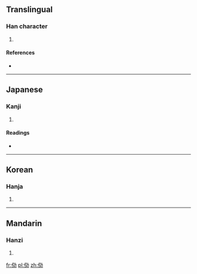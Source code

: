 {{also|效}}
==Translingual==

===Han character===
{{Han char|rn=9|rad=人|as=08|sn=10|four=|canj=人卜大尸 (OYKS)}}

# {{defn|Han|sort=人08}}

====References====
* {{Han ref|kx=0106.090|dkj=00725|dj=0226.040|hdz=10183.010|uh=4FF2|ud=20466}}

----

==Japanese==

===Kanji===
{{ja-kanji|grade=|rs=人08}}

# {{defn|Japanese|sort=人08}}

====Readings====
* {{ja-readings|on=[[こう]] (kō)|kun=[[ならう]] (narau)}}

----

==Korean==

===Hanja===
{{ko-hanja|hangeul=효|rv=hyo|mr=hyo}}

# {{defn|Korean|sort=人08}}

----

==Mandarin==

===Hanzi===
{{cmn-hanzi|pin=[[xiào]] ([[xiao4]])|wg=hsiao<sup>4</sup>}}

# {{defn|Mandarin|sort=人08}}

[[fr:俲]]
[[pl:俲]]
[[zh:俲]]